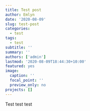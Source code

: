 ```yaml
---
title: Test post
author: Emlyn
date: '2020-08-09'
slug: test-post
categories:
  - test
tags:
  - test
subtitle: ''
summary: ''
authors: ['admin']
lastmod: '2020-08-09T18:44:30+10:00'
featured: yes
image:
  caption: ''
  focal_point: ''
  preview_only: no
projects: []
---
```


Test test test
